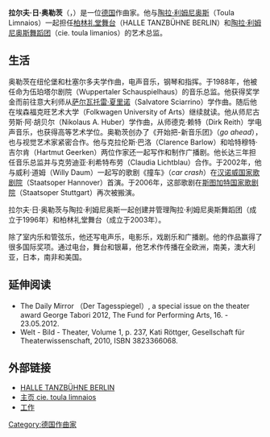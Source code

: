 {{unreferenced|time=2013-07-02T10:20:34+00:00}}
{{roughtranslation|time=2019-04-07}}
'''拉尔夫·日·奥勒茨'''（{{lang-de|Ralf R. Ollertz}}，{{bd|1964年||}}）是一位[[德国|德国]]作曲家。他与[[陶拉·利姆尼奥斯|陶拉·利姆尼奥斯]]（Toula Limnaios）一起担任[[柏林礼堂舞台|柏林礼堂舞台]]（HALLE TANZBÜHNE BERLIN）和[[陶拉·利姆尼奥斯舞蹈团|陶拉·利姆尼奥斯舞蹈团]]（cie. toula limanios）的艺术总监。

== 生活 ==

奥勒茨在纽伦堡和杜塞尔多夫学作曲，电声音乐，钢琴和指挥。于1988年，他被任命为伍珀塔尔剧院（Wuppertaler Schauspielhaus）的音乐总监。他获得奖学金而前往意大利师从[[萨尔瓦托雷·夏里诺|萨尔瓦托雷·夏里诺]]（Salvatore Sciarrino）学作曲。随后他在埃森福克旺艺术大学（Folkwagen University of Arts）继续就读。他从师尼古劳斯·阿·胡贝尔（Nikolaus A. Huber）学作曲，从师德克·赖特（Dirk Reith）学电声音乐，也获得高等艺术学位。奥勒茨创办了《开始把-新音乐团》（''go ahead''），也与视觉艺术家紧密合作。他与克拉伦斯·巴洛（Clarence Barlow）和哈特穆特·吉尔肯（Hartmut Geerken）两位作家还一起写作和制作广播剧。他长达三年担任音乐总监并与克劳迪亚·利希特布劳（Claudia Lichtblau）合作。于2002年，他与威利·道姆（Willy Daum）一起写的歌剧《撞车》（''car crash''）在[[汉诺威国家歌剧院|汉诺威国家歌剧院]]（Staatsoper Hannover）首演。于2006年，这部歌剧在[[斯图加特国家歌剧院|斯图加特国家歌剧院]]（Staatsoper Stuttgart）再次被搬演。

拉尔夫·日·奥勒茨与陶拉·利姆尼奥斯一起创建并管理陶拉·利姆尼奥斯舞蹈团（成立于1996年）和柏林礼堂舞台（成立于2003年）。

除了室内乐和管弦乐，他还写电声乐，电影乐，戏剧乐和广播剧。他的作品赢得了很多国际奖项。通过电台，舞台和银幕，他艺术作传播在全欧洲，南美，澳大利亚，日本，南非和美国。

== 延伸阅读  ==

* The Daily Mirror （Der Tagesspiegel）, a special issue on the theater award George Tabori 2012, The Fund for Performing Arts, 16. - 23.05.2012.
* Welt - Bild - Theater, Volume 1, p. 237, Kati Röttger, Gesellschaft für Theaterwissenschaft, 2010, ISBN 3823366068. 

== 外部链接 ==
* [http://www.halle-tanz-berlin.de HALLE TANZBÜHNE BERLIN] {{Wayback|url=http://www.halle-tanz-berlin.de/ |date=20200927002011 }}
* [http://www.toula.de 主页 cie. toula limnaios]
* [https://web.archive.org/web/20160303213405/http://www.toula.de/Seiten/works.html 工作]

{{Authority control}}
{{DEFAULTSORT:Ollertz}}
[[Category:德国作曲家|Category:德国作曲家]]